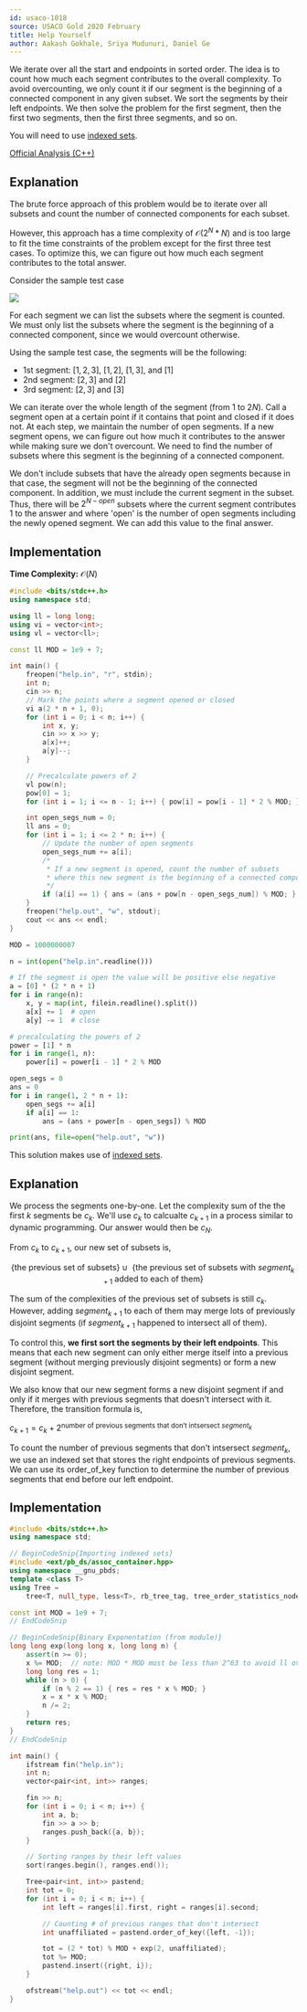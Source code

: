 ```yaml
---
id: usaco-1018
source: USACO Gold 2020 February
title: Help Yourself
author: Aakash Gokhale, Sriya Mudunuri, Daniel Ge
---
```


<Spoiler title="Hint 1 (solution 1)">
We iterate over all the start and endpoints in sorted order. The idea is to count how much each segment contributes to the overall complexity.
</Spoiler>

<Spoiler title="Hint 2 (solution 1)">
To avoid overcounting, we only count it if our segment is the beginning of a connected component in any given subset.
</Spoiler>

<Spoiler title="Hint for solution 2">
We sort the segments by their left endpoints. We then solve the problem for the first segment, then the first two segments, then the first three segments, and so on.

You will need to use [indexed sets](https://usaco.guide/gold/PURS?lang=cpp#finding-the-k-th-element).
</Spoiler>

<Spoiler title="Solution 1">

[Official Analysis (C++)](http://www.usaco.org/current/data/sol_help_gold_feb20.html)

## Explanation

The brute force approach of this problem would be to iterate over all subsets and count the number of connected components for each subset.

However, this approach has a time complexity of $\mathcal{O}(2^N * N)$ and is too large to fit the time constraints of the problem except for the first three test cases. To optimize this, we can figure out how much each segment contributes to the total answer.

Consider the sample test case

![](usaco-1018/help_yourself_sample_illustration.png)

For each segment we can list the subsets where the segment is counted. We must only list the subsets where the segment is the beginning of a connected component, since we would overcount otherwise.

Using the sample test case, the segments will be the following:
* 1st segment: $[1,2,3]$, $[1,2]$, $[1,3]$, and $[1]$
* 2nd segment: $[2,3]$ and $[2]$
* 3rd segment: $[2,3]$ and $[3]$

We can iterate over the whole length of the segment (from $1$ to $2N$). Call a segment open at a certain point if it contains that point and closed if it does not. At each step, we maintain the number of open segments. If a new segment opens, we can figure out how much it contributes to the answer while making sure we don't overcount. We need to find the number of subsets where this segment is the beginning of a connected component.

We don't include subsets that have the already open segments because in that case, the segment will not be the beginning of the connected component. In addition, we must include the current segment in the subset. Thus, there will be $2^{N - open}$ subsets where the current segment contributes $1$ to the answer and where 'open' is the number of open segments including the newly opened segment. We can add this value to the final answer.

## Implementation

**Time Complexity:** $\mathcal{O}(N)$

<LanguageSection>
<CPPSection>

```cpp
#include <bits/stdc++.h>
using namespace std;

using ll = long long;
using vi = vector<int>;
using vl = vector<ll>;

const ll MOD = 1e9 + 7;

int main() {
	freopen("help.in", "r", stdin);
	int n;
	cin >> n;
	// Mark the points where a segment opened or closed
	vi a(2 * n + 1, 0);
	for (int i = 0; i < n; i++) {
		int x, y;
		cin >> x >> y;
		a[x]++;
		a[y]--;
	}

	// Precalculate powers of 2
	vl pow(n);
	pow[0] = 1;
	for (int i = 1; i <= n - 1; i++) { pow[i] = pow[i - 1] * 2 % MOD; }

	int open_segs_num = 0;
	ll ans = 0;
	for (int i = 1; i <= 2 * n; i++) {
		// Update the number of open segments
		open_segs_num += a[i];
		/*
		 * If a new segment is opened, count the number of subsets
		 * where this new segment is the beginning of a connected component
		 */
		if (a[i] == 1) { ans = (ans + pow[n - open_segs_num]) % MOD; }
	}
	freopen("help.out", "w", stdout);
	cout << ans << endl;
}
```

</CPPSection>
<PySection>

```py
MOD = 1000000007

n = int(open("help.in".readline()))

# If the segment is open the value will be positive else negative
a = [0] * (2 * n + 1)
for i in range(n):
	x, y = map(int, filein.readline().split())
	a[x] += 1  # open
	a[y] -= 1  # close

# precalculating the powers of 2
power = [1] * n
for i in range(1, n):
	power[i] = power[i - 1] * 2 % MOD

open_segs = 0
ans = 0
for i in range(1, 2 * n + 1):
	open_segs += a[i]
	if a[i] == 1:
		ans = (ans + power[n - open_segs]) % MOD

print(ans, file=open("help.out", "w"))
```

</PySection>
</LanguageSection>
</Spoiler>

<Spoiler title="Solution 2">

<Warning>

This solution makes use of [indexed sets](https://usaco.guide/gold/PURS?lang=cpp#finding-the-k-th-element).

</Warning>

## Explanation

We process the segments one-by-one. Let the complexity sum of the the first $k$ segments be $c_k$. We'll use $c_k$ to calcualte $c_{k+1}$ in a process similar to dynamic programming. Our answer would then be $c_N$.

From $c_k$ to $c_{k+1}$, our new set of subsets is,

$$\text{\{the previous set of subsets\} } \cup \text{ \{the previous set of subsets with }segment_{k+1}\text{ added to each of them\}}$$

The sum of the complexities of the previous set of subsets is still $c_k$. However, adding $segment_{k+1}$ to each of them may merge lots of previously disjoint segments (if $segment_{k+1}$ happened to intersect all of them).

To control this, **we first sort the segments by their left endpoints**. This means that each new segment can only either merge itself into a previous segment (without merging previously disjoint segments) or form a new disjoint segment.

We also know that our new segment forms a new disjoint segment if and only if it merges with previous segments that doesn't intersect with it. Therefore, the transition formula is,

$c_{k+1} = c_k + 2^{\text{number of previous segments that don't intsersect } segment_k}$

To count the $\text{number of previous segments that don't intsersect } segment_k$, we use an indexed set that stores the right endpoints of previous segments. We can use its order_of_key function to determine the number of previous segments that end before our left endpoint.

## Implementation

<LanguageSection>
<CPPSection>

```cpp
#include <bits/stdc++.h>
using namespace std;

// BeginCodeSnip{Importing indexed sets}
#include <ext/pb_ds/assoc_container.hpp>
using namespace __gnu_pbds;
template <class T>
using Tree =
    tree<T, null_type, less<T>, rb_tree_tag, tree_order_statistics_node_update>;

const int MOD = 1e9 + 7;
// EndCodeSnip

// BeginCodeSnip{Binary Exponentation (from module)}
long long exp(long long x, long long n) {
	assert(n >= 0);
	x %= MOD;  // note: MOD * MOD must be less than 2^63 to avoid ll overflow
	long long res = 1;
	while (n > 0) {
		if (n % 2 == 1) { res = res * x % MOD; }
		x = x * x % MOD;
		n /= 2;
	}
	return res;
}
// EndCodeSnip

int main() {
	ifstream fin("help.in");
	int n;
	vector<pair<int, int>> ranges;

	fin >> n;
	for (int i = 0; i < n; i++) {
		int a, b;
		fin >> a >> b;
		ranges.push_back({a, b});
	}

	// Sorting ranges by their left values
	sort(ranges.begin(), ranges.end());

	Tree<pair<int, int>> pastend;
	int tot = 0;
	for (int i = 0; i < n; i++) {
		int left = ranges[i].first, right = ranges[i].second;

		// Counting # of previous ranges that don't intersect
		int unaffiliated = pastend.order_of_key({left, -1});

		tot = (2 * tot) % MOD + exp(2, unaffiliated);
		tot %= MOD;
		pastend.insert({right, i});
	}

	ofstream("help.out") << tot << endl;
}
```

</CPPSection>
</LanguageSection>

</Spoiler>
